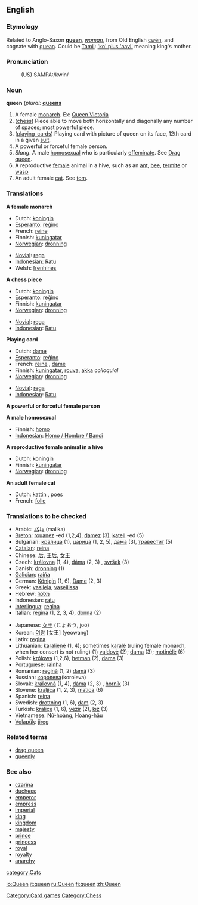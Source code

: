 ==English==
===Etymology===
Related to Anglo-Saxon '''[[quean]]''', ''[[woman]]'', from Old English [[cwēn]], and cognate with [[quean]].
Could be [[Tamil]]: [['ko' plus 'aayi']] meaning king's mother.

===Pronunciation===
:(US) SAMPA:/kwin/

===Noun===
'''queen'''  (''plural:'' '''[[queen]]s'''

# A female [[monarch]]. Ex: [[:w:Queen Victoria|Queen Victoria]]
# ([[chess]]) Piece able to move both horizontally and diagonally any number of spaces; most powerful piece.
# ([[playing_cards]]) Playing card with picture of queen on its face, 12th card in a given [[suit]].
# A powerful or forceful female person.
# ''Slang''. A male [[homosexual]] who is particularly [[effeminate]]. See [[Drag queen]].
# A reproductive [[female]] animal in a hive, such as an [[ant]], [[bee]], [[termite]] or [[wasp]]
# An adult female [[cat]]. See [[tom]].

===Translations===
'''A female monarch'''
{{top}}
*Dutch: [[koningin]] {{f}}
*[[Esperanto]]: [[reĝino]]
*French: [[reine]] {{f}}
*Finnish: [[kuningatar]]
*[[Norwegian]]: [[dronning]]
{{mid}}
*[[Novial]]: [[rega]]
*[[Indonesian]]: [[Ratu]]
*Welsh: [[frenhines]]
{{bottom}}

'''A chess piece'''
{{top}}
*Dutch: [[koningin]]
*[[Esperanto]]: [[reĝino]]
*Finnish: [[kuningatar]]
*[[Norwegian]]: [[dronning]]
{{mid}}
*[[Novial]]: [[rega]]
*[[Indonesian]]: [[Ratu]]
{{bottom}}

'''Playing card'''
{{top}}
*Dutch: [[dame]] {{f}}
*[[Esperanto]]: [[reĝino]]
*French: [[reine]] {{f}}, [[dame]]
*Finnish: [[kuningatar]], [[rouva]], [[akka]] ''colloquial''
*[[Norwegian]]: [[dronning]]
{{mid}}
*[[Novial]]: [[rega]]
*[[Indonesian]]: [[Ratu]]
{{bottom}}

'''A powerful or forceful female person'''
{{top}}
{{mid}}
{{bottom}}

'''A male homosexual'''
{{top}}
*Finnish: [[homo]]
*[[Indonesian]]: [[Homo / Hombre / Banci]]
{{mid}}
{{bottom}}

'''A reproductive female animal in a hive'''
{{top}}
*Dutch: [[koningin]]
*Finnish: [[kuningatar]]
*[[Norwegian]]: [[dronning]]
{{mid}}
{{bottom}}

'''An adult female cat'''
{{top}}
*Dutch: [[kattin]] {{f}}, [[poes]] {{f}}
*French: [[folle]] {{f}}
{{mid}}
{{bottom}}

===Translations to be checked===
{{checktrans}}
{{top}}
*Arabic: [[ملكة|مَلِكَة]] (malika)
*[[Breton]]: [[rouanez]] {{f}} -ed {{p}} (1,2,4), [[damez]] {{f}} (3), [[katell]] {{f}} -ed {{p}} (5)
*Bulgarian: [[кралица]] {{f}} (1), [[царица]] {{f}} (1, 2, 5), [[дама]] {{f}} (3), [[травестит]]  (5)
*[[Catalan]]: [[reina]] {{f}}
*Chinese: [[后]], [[王后]], [[女王]]
*Czech: [[královna]] (1, 4), [[dáma]] (2, 3) {{f}}, [[svršek]] (3)  {{m}}
*Danish: [[dronning]] {{c}} (1)
*[[Galician]]: [[raíña]] {{f}}
*German: [[Königin]] {{f}} (1, 6), [[Dame]] {{f}} (2, 3)
*Greek: [[vasileia]], [[vaseilissa]]
*Hebrew: [[מלכה]] {{f}}
*Indonesian: [[ratu]]
*[[Interlingua]]: [[regina]]
*Italian: [[regina]] {{f}} (1, 2, 3, 4), [[donna]] (2)
{{mid}}
*Japanese: [[女王]] (じょおう, joō)
*Korean: [[여왕]] [女王] (yeowang)
*Latin: [[regina]] {{f}}
*Lithuanian: [[karalienė]] {{f}} (1, 4); sometimes [[karalė]] {{f}} (ruling female monarch, when her consort is not ruling) (1) [[valdovė]] {{f}} (2); [[dama]] {{f}} (3); [[motinėlė]] {{f}} (6)
*Polish: [[królowa]] {{f}} (1,2,6), [[hetman]] {{m}} (2), [[dama]] {{f}} (3)
*Portuguese: [[rainha]] {{f}}
*Romanian: [[regină]] {{f}} (1, 2) [[damă]] (3)
*Russian: [[королева]](koroleva)
*Slovak: [[kráľovná]] (1, 4), [[dáma]] (2, 3) {{f}}, [[horník]] (3)  {{m}}
*Slovene: [[kraljica]] {{f}} (1, 2, 3), [[matica]] {{f}} (6)
*Spanish: [[reina]] {{f}}
*Swedish: [[drottning]] {{c}} (1, 6), [[dam]] {{c}} (2, 3)
*Turkish: [[kraliçe]] (1, 6), [[vezir]] (2), [[kız]] (3)
*Vietnamese: [[Nữ-hoàng]], [[Hoàng-hậu]]  
*[[Volapük]]: [[jireg]]
{{bottom}}

===Related terms===
*[[drag queen]]
*[[queenly]]

===See also===
*[[czarina]]
*[[duchess]]
*[[emperor]]
*[[empress]]
*[[imperial]]
*[[king]]
*[[kingdom]]
*[[majesty]]
*[[prince]]
*[[princess]]
*[[royal]]
*[[royalty]]
*[[anarchy]]

[[category:Cats]]
[[Category:Card games]]
[[Category:Chess]]

[[io:Queen]]
[[it:queen]]
[[ru:Queen]]
[[fi:queen]]
[[zh:Queen]]